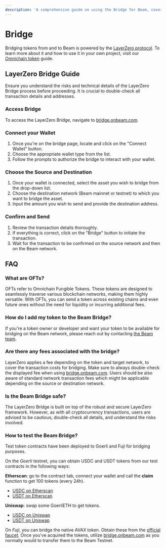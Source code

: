 ```yaml
---
description: 'A comprehensive guide on using the Bridge for Beam, covering steps to access the bridge, fees involved and FAQs.'
---
```




# Bridge

Bridging tokens from and to Beam is powered by the [LayerZero protocol](https://layerzero.network/).
To learn more about it and how to use it in your own project, visit our [Omnichain token](/chain/builder/omnichain-tokens) guide.

## LayerZero Bridge Guide

<Callout type="warning" emoji="⚠️">
  Ensure you understand the risks and technical details of the LayerZero Bridge process before proceeding. It is crucial to double-check all transaction details and addresses.
</Callout>

<Steps>

### Access Bridge

To access the LayerZero Bridge, navigate to [bridge.onbeam.com](https://bridge.onbeam.com).

### Connect your Wallet

1. Once you're on the bridge page, locate and click on the "Connect Wallet" button.
2. Choose the appropriate wallet type from the list.
3. Follow the prompts to authorize the bridge to interact with your wallet.

### Choose the Source and Destination

1. Once your wallet is connected, select the asset you wish to bridge from the drop-down list.
2. Choose the destination network (Beam mainnet or testnet) to which you want to bridge the asset.
3. Input the amount you wish to send and provide the destination address.

### Confirm and Send

1. Review the transaction details thoroughly.
2. If everything is correct, click on the "Bridge" button to initiate the transaction.
3. Wait for the transaction to be confirmed on the source network and then on the Beam network.

</Steps>

## FAQ

### What are OFTs?

OFTs refer to Omnichain Fungible Tokens. These tokens are designed to seamlessly traverse various blockchain networks, making them highly versatile. With OFTs, you can send a token across existing chains and even future ones without the need for liquidity or incurring additional fees.

### How do I add my token to the Beam Bridge?

If you're a token owner or developer and want your token to be available for bridging on the Beam network, please reach out by contacting [the Beam team](mailto:hello@onbeam.com).

### Are there any fees associated with the bridge?

LayerZero applies a fee depending on the token and target network, to cover the transaction costs for bridging.
Make sure to always double-check the displayed fee when using [bridge.onbeam.com](https://bridge.onbeam.com).
Users should be also aware of standard network transaction fees which might be applicable depending on the source or destination network.

### Is the Beam Bridge safe?

The LayerZero Bridge is built on top of the robust and secure LayerZero framework. However, as with all cryptocurrency transactions, users are advised to be cautious, double-check all details, and understand the risks involved.

### How to test the Beam Bridge?

Test token contracts have been deployed to Goerli and Fuji for bridging purposes. 

On the _Goerli_ testnet, you can obtain USDC and USDT tokens from our test contracts in the following ways:

**Etherscan**: go to the contract tab, connect your wallet and call the **claim** function to get 100 tokens (every 24h).
  - [USDC on Etherscan](https://goerli.etherscan.io/token/0x2724A590fe9cC7c66A83204aa11D6ec7Aa8e7C58#writeContract)
  - [USDT on Etherscan](https://goerli.etherscan.io/token/0x908C7A34a87FD8e207BC4585707E484Ed2c9E8aE#writeContract)

**Uniswap**: swap some GoerliETH to get tokens.
  - [USDC on Uniswap](https://app.uniswap.org/swap?chain=goerli&inputCurrency=ETH&outputCurrency=0x2724A590fe9cC7c66A83204aa11D6ec7Aa8e7C58)
  - [USDT on Uniswap](https://app.uniswap.org/swap?chain=goerli&inputCurrency=ETH&outputCurrency=0x908C7A34a87FD8e207BC4585707E484Ed2c9E8aE)

On _Fuji_, you can bridge the native AVAX token. Obtain these from the [official faucet](https://core.app/tools/testnet-faucet). Once you've acquired the tokens, utilize [bridge.onbeam.com](https://bridge.onbeam.com) as you normally would to transfer them to the Beam Testnet.